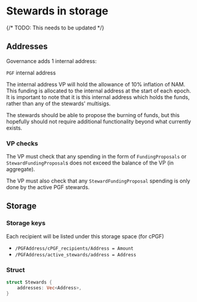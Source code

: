 # Stewards in storage

{/* TODO: This needs to be updated */}

## Addresses
Governance adds 1 internal address:

`PGF` internal address

The internal address VP will hold the allowance of 10% inflation of NAM. This funding is allocated to the internal address at the start of each epoch. It is important to note that it is this internal address which holds the funds, rather than any of the stewards' multisigs.

The stewards should be able to propose the burning of funds, but this hopefully should not require additional functionality beyond what currently exists.

### VP checks

The VP must check that any spending in the form of `FundingProposals` or `StewardFundingProposal`s does not exceed the balance of the VP (in aggregate).

The VP must also check that any `StewardFundingProposal` spending is only done by the active PGF stewards.

## Storage

### Storage keys

Each recipient will be listed under this storage space (for cPGF)
- `/PGFAddress/cPGF_recipients/Address = Amount`
- `/PGFAddress/active_stewards/address = Address`

### Struct

```rust
struct Stewards {
    addresses: Vec<Address>,
}
```